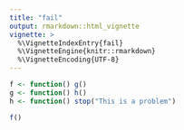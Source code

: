 ```yaml
---
title: "fail"
output: rmarkdown::html_vignette
vignette: >
  %\VignetteIndexEntry{fail}
  %\VignetteEngine{knitr::rmarkdown}
  %\VignetteEncoding{UTF-8}
---
```


```r
f <- function() g()
g <- function() h()
h <- function() stop("This is a problem")
```

```r
f()
```
